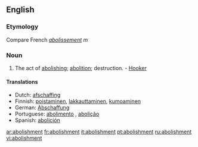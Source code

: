 ==English==

===Etymology===
Compare French ''[[abolissement]]'' ''m''

===Noun===
{{en-noun}}

# The act of [[abolishing]]; [[abolition]]; destruction. - [[Hooker]]

====Translations====
* Dutch: [[afschaffing]] {{f}}
* Finnish: [[poistaminen]], [[lakkauttaminen]], [[kumoaminen]]
* German: [[Abschaffung]] {{f}}
* Portuguese: [[abolimento]] {{m}}, [[abolição]] {{f}}
* Spanish: [[abolición]] {{f}}

[[ar:abolishment]]
[[fr:abolishment]]
[[it:abolishment]]
[[pt:abolishment]]
[[ru:abolishment]]
[[vi:abolishment]]